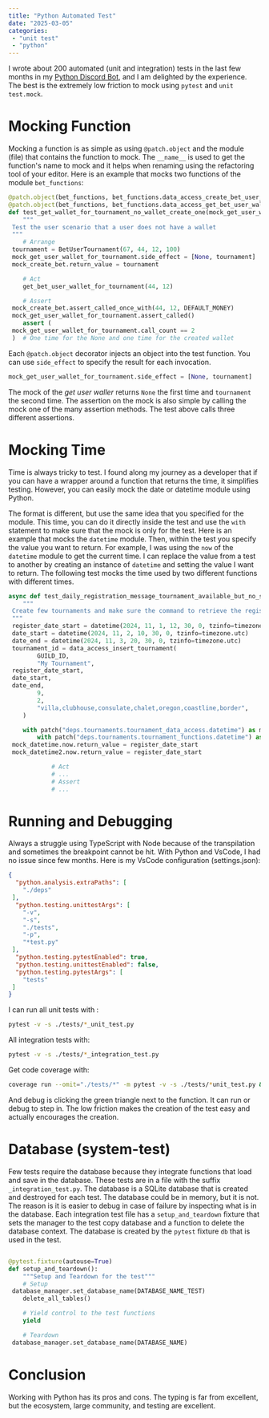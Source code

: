 ```yaml
---
title: "Python Automated Test"
date: "2025-03-05"
categories:
 - "unit test"
 - "python"
---
```


I wrote about 200 automated (unit and integration) tests in the last few months in my [Python Discord Bot](https://github.com/MrDesjardins/python-discord-scheduler-bot), and I am delighted by the experience. The best is the extremely low friction to mock using `pytest` and `unit test.mock`.

# Mocking Function
Mocking a function is as simple as using `@patch.object` and the module (file) that contains the function to mock. The `__name__` is used to get the function's name to mock and it helps when renaming using the refactoring tool of your editor. Here is an example that mocks two functions of the module `bet_functions`:


```Python
@patch.object(bet_functions, bet_functions.data_access_create_bet_user_wallet_for_tournament.__name__)
@patch.object(bet_functions, bet_functions.data_access_get_bet_user_wallet_for_tournament.__name__)
def test_get_wallet_for_tournament_no_wallet_create_one(mock_get_user_wallet_for_tournament, mock_create_bet):
    """
 Test the user scenario that a user does not have a wallet
 """
    # Arrange
 tournament = BetUserTournament(67, 44, 12, 100)
 mock_get_user_wallet_for_tournament.side_effect = [None, tournament]
 mock_create_bet.return_value = tournament

    # Act
    get_bet_user_wallet_for_tournament(44, 12)

    # Assert
 mock_create_bet.assert_called_once_with(44, 12, DEFAULT_MONEY)
 mock_get_user_wallet_for_tournament.assert_called()
    assert (
 mock_get_user_wallet_for_tournament.call_count == 2
 )  # One time for the None and one time for the created wallet
``` 
Each `@patch.object` decorator injects an object into the test function. You can use `side_effect` to specify the result for each invocation. 

```Python 
mock_get_user_wallet_for_tournament.side_effect = [None, tournament]
```
The mock of the _get user waller_ returns `None` the first time and `tournament` the second time. The assertion on the mock is also simple by calling the mock one of the many assertion methods. The test above calls three different assertions.

# Mocking Time
Time is always tricky to test. I found along my journey as a developer that if you can have a wrapper around a function that returns the time, it simplifies testing. However, you can easily mock the date or datetime module using Python.

The format is different, but use the same idea that you specified for the module. This time, you can do it directly inside the test and use the `with` statement to make sure that the mock is only for the test. Here is an example that mocks the `datetime` module. Then, within the test you specify the value you want to return. For example, I was using the `now` of the `datetime` module to get the current time. I can replace the value from a test to another by creating an instance of `datetime` and setting the value I want to return. The following test mocks the time used by two different functions with different times.

```Python
async def test_daily_registration_message_tournament_available_but_no_space():
    """
 Create few tournaments and make sure the command to retrieve the registration works
 """
 register_date_start = datetime(2024, 11, 1, 12, 30, 0, tzinfo=timezone.utc)
 date_start = datetime(2024, 11, 2, 10, 30, 0, tzinfo=timezone.utc)
 date_end = datetime(2024, 11, 3, 20, 30, 0, tzinfo=timezone.utc)
 tournament_id = data_access_insert_tournament(
        GUILD_ID,
        "My Tournament",
 register_date_start,
 date_start,
 date_end,
        9,
        2,
        "villa,clubhouse,consulate,chalet,oregon,coastline,border",
    )

    with patch("deps.tournaments.tournament_data_access.datetime") as mock_datetime:
        with patch("deps.tournaments.tournament_functions.datetime") as mock_datetime2:
 mock_datetime.now.return_value = register_date_start
 mock_datetime2.now.return_value = register_date_start

            # Act
            # ... 
            # Assert 
            # ...
```
# Running and Debugging
Always a struggle using TypeScript with Node because of the transpilation and sometimes the breakpoint cannot be hit. With Python and VsCode, I had no issue since few months. Here is my VsCode configuration (settings.json):

```json
{
  "python.analysis.extraPaths": [
    "./deps"
 ],
  "python.testing.unittestArgs": [
    "-v",
    "-s",
    "./tests",
    "-p",
    "*test.py"
 ],
  "python.testing.pytestEnabled": true,
  "python.testing.unittestEnabled": false,
  "python.testing.pytestArgs": [
    "tests"
 ]
}
```

I can run all unit tests with :

```bash
pytest -v -s ./tests/*_unit_test.py
```
All integration tests with: 

```bash
pytest -v -s ./tests/*_integration_test.py
```
Get code coverage with:

```bash
coverage run --omit="./tests/*" -m pytest -v -s ./tests/*unit_test.py && coverage html
```
And debug is clicking the green triangle next to the function. It can run or debug to step in. The low friction makes the creation of the test easy and actually encourages the creation.

# Database (system-test)
Few tests require the database because they integrate functions that load and save in the database. These tests are in a file with the suffix `_integration_test.py`. The database is a SQLite database that is created and destroyed for each test. The database could be in memory, but it is not. The reason is it is easier to debug in case of failure by inspecting what is in the database. Each integration test file has a `setup_and_teardown` fixture that sets the manager to the test copy database and a function to delete the database context. The database is created by the `pytest` fixture `db` that is used in the test.

```Python

@pytest.fixture(autouse=True)
def setup_and_teardown():
    """Setup and Teardown for the test"""
    # Setup
 database_manager.set_database_name(DATABASE_NAME_TEST)
    delete_all_tables()

    # Yield control to the test functions
    yield

    # Teardown
 database_manager.set_database_name(DATABASE_NAME)
```

# Conclusion
Working with Python has its pros and cons. The typing is far from excellent, but the ecosystem, large community, and testing are excellent.